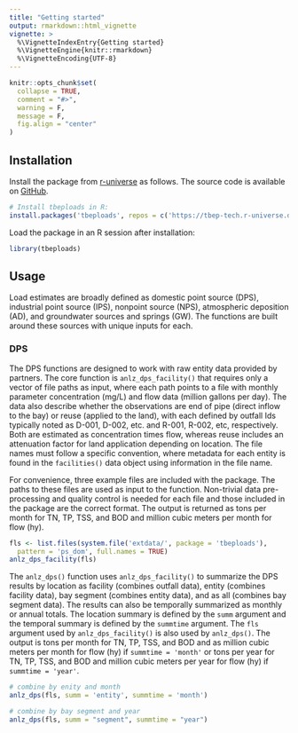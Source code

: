 ```yaml
---
title: "Getting started"
output: rmarkdown::html_vignette
vignette: >
  %\VignetteIndexEntry{Getting started}
  %\VignetteEngine{knitr::rmarkdown}
  %\VignetteEncoding{UTF-8}
---
```


```r
knitr::opts_chunk$set(
  collapse = TRUE,
  comment = "#>", 
  warning = F, 
  message = F, 
  fig.align = "center"
)
```

## Installation

Install the package from [r-universe](http://tbep-tech.r-universe.dev/ui/#builds) as follows. The source code is available on [GitHub](https://github.com/tbep-tech/tbeploads).

```r
# Install tbeploads in R:
install.packages('tbeploads', repos = c('https://tbep-tech.r-universe.dev', 'https://cloud.r-project.org'))
```

Load the package in an R session after installation:

```r
library(tbeploads)
```

## Usage

Load estimates are broadly defined as domestic point source (DPS), industrial point source (IPS), nonpoint source (NPS), atmospheric deposition (AD), and groundwater sources and springs (GW).  The functions are built around these sources with unique inputs for each. 

### DPS

The DPS functions are designed to work with raw entity data provided by partners.  The core function is `anlz_dps_facility()` that requires only a vector of file paths as input, where each path points to a file with monthly parameter concentration (mg/L) and flow data (million gallons per day).  The data also describe whether the observations are end of pipe (direct inflow to the bay) or reuse (applied to the land), with each defined by outfall Ids typically noted as D-001, D-002, etc. and R-001, R-002, etc, respectively. Both are estimated as concentration times flow, whereas reuse includes an attenuation factor for land application depending on location.  The file names must follow a specific convention, where metadata for each entity is found in the `facilities()` data object using information in the file name. 

For convenience, three example files are included with the package. The paths to these files are used as input to the function. Non-trivial data pre-processing and quality control is needed for each file and those included in the package are the correct format. The output is returned as tons per month for TN, TP, TSS, and BOD and million cubic meters per month for flow (hy).

```r
fls <- list.files(system.file('extdata/', package = 'tbeploads'),
  pattern = 'ps_dom', full.names = TRUE)
anlz_dps_facility(fls)
```

The `anlz_dps()` function uses `anlz_dps_facility()` to summarize the DPS results by location as facility (combines outfall data), entity (combines facility data), bay segment (combines entity data), and as all (combines bay segment data).  The results can also be temporally summarized as monthly or annual totals.  The location summary is defined by the `summ` argument and the temporal summary is defined by the `summtime` argument.  The `fls` argument used by `anlz_dps_facility()` is also used by `anlz_dps()`.  The output is tons per month for TN, TP, TSS, and BOD and as million cubic meters per month for flow (hy) if `summtime = 'month'` or tons per year for TN, TP, TSS, and BOD and million cubic meters per year for flow (hy) if `summtime = 'year'`. 

```r
# combine by enity and month
anlz_dps(fls, summ = 'entity', summtime = 'month')

# combine by bay segment and year
anlz_dps(fls, summ = "segment", summtime = "year")
```

